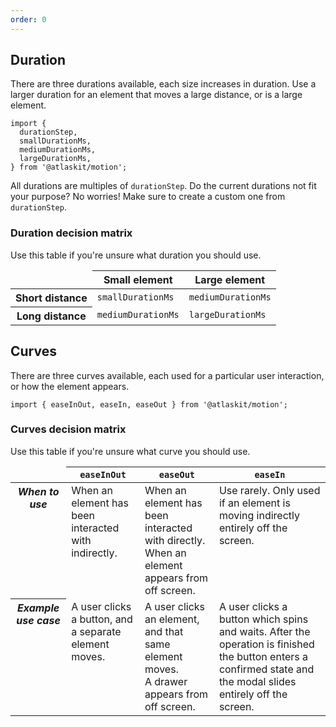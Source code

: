 ```yaml
---
order: 0
---
```


## Duration

There are three durations available, each size increases in duration.
Use a larger duration for an element that moves a large distance, or is a large element.

```
import {
  durationStep,
  smallDurationMs,
  mediumDurationMs,
  largeDurationMs,
} from '@atlaskit/motion';
```

All durations are multiples of `durationStep`. Do the current durations not fit your purpose?
No worries! Make sure to create a custom one from `durationStep`.

### Duration decision matrix

Use this table if you're unsure what duration you should use.

<table>
  <thead>
    <tr>
      <td></td>
      <th>Small element</th>
      <th>Large element</th>
    </tr>
  </thead>
  <tbody>
    <tr>
      <th scope="row">
        <strong>Short distance</strong>
      </th>
      <td>
        <code>smallDurationMs</code>
      </td>
      <td>
        <code>mediumDurationMs</code>
      </td>
    </tr>
    <tr>
      <th scope="row">
        <strong>Long distance</strong>
      </th>
      <td>
        <code>mediumDurationMs</code>
      </td>
      <td>
        <code>largeDurationMs</code>
      </td>
    </tr>
  </tbody>
</table>

## Curves

There are three curves available, each used for a particular user interaction, or how the element appears.

```
import { easeInOut, easeIn, easeOut } from '@atlaskit/motion';
```

### Curves decision matrix

Use this table if you're unsure what curve you should use.

<table>
  <thead>
    <tr style="vertical-align: top;">
      <td></td>
      <th>
        <code>easeInOut</code>
      </th>
      <th>
        <code>easeOut</code>
      </th>
      <th>
        <code>easeIn</code>
      </th>
    </tr>
  </thead>
  <tbody>
    <tr style="vertical-align: top;">
      <th scope="row">
        <i>When to use</i>
      </th>
      <td>When an element has been interacted with indirectly.</td>
      <td>
        When an element has been interacted with directly. <br />
        When an element appears from off screen.
      </td>
      <td>
        Use rarely. Only used if an element is moving indirectly entirely off
        the screen.
      </td>
    </tr>
    <tr style="vertical-align: top;">
      <th scope="row">
        <i>Example use case</i>
      </th>
      <td>A user clicks a button, and a separate element moves.</td>
      <td>
        A user clicks an element, and that same element moves. <br />A drawer
        appears from off screen.
      </td>
      <td>
        A user clicks a button which spins and waits. After the operation is
        finished the button enters a confirmed state and the modal slides
        entirely off the screen.
      </td>
    </tr>
  </tbody>
</table>
